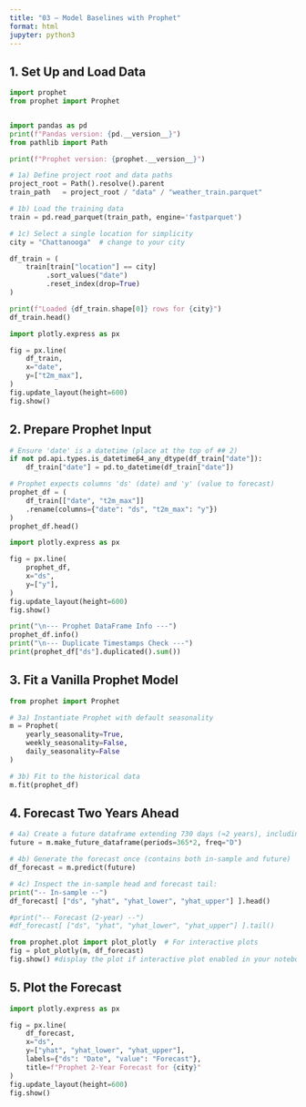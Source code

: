 ```yaml
---
title: "03 – Model Baselines with Prophet"
format: html
jupyter: python3
---
```


## 1. Set Up and Load Data
```python
import prophet
from prophet import Prophet


import pandas as pd
print(f"Pandas version: {pd.__version__}")
from pathlib import Path

print(f"Prophet version: {prophet.__version__}")

# 1a) Define project root and data paths
project_root = Path().resolve().parent
train_path   = project_root / "data" / "weather_train.parquet"

# 1b) Load the training data
train = pd.read_parquet(train_path, engine='fastparquet')

# 1c) Select a single location for simplicity
city = "Chattanooga"  # change to your city

df_train = (
    train[train["location"] == city]
         .sort_values("date")
         .reset_index(drop=True)
)

print(f"Loaded {df_train.shape[0]} rows for {city}")
df_train.head()

```

```python
import plotly.express as px

fig = px.line(
    df_train,
    x="date",
    y=["t2m_max"],
)
fig.update_layout(height=600)
fig.show()

```


## 2. Prepare Prophet Input
```python

# Ensure 'date' is a datetime (place at the top of ## 2)
if not pd.api.types.is_datetime64_any_dtype(df_train["date"]):
    df_train["date"] = pd.to_datetime(df_train["date"])

# Prophet expects columns 'ds' (date) and 'y' (value to forecast)
prophet_df = (
    df_train[["date", "t2m_max"]]
    .rename(columns={"date": "ds", "t2m_max": "y"})
)
prophet_df.head()

```

```python
import plotly.express as px

fig = px.line(
    prophet_df,
    x="ds",
    y=["y"],
)
fig.update_layout(height=600)
fig.show()
```

```python
print("\n--- Prophet DataFrame Info ---")
prophet_df.info()
print("\n--- Duplicate Timestamps Check ---")
print(prophet_df["ds"].duplicated().sum())
```

## 3. Fit a Vanilla Prophet Model
```python
from prophet import Prophet

# 3a) Instantiate Prophet with default seasonality
m = Prophet(
    yearly_seasonality=True,
    weekly_seasonality=False,
    daily_seasonality=False
)

# 3b) Fit to the historical data
m.fit(prophet_df)

```

## 4. Forecast Two Years Ahead

```python
# 4a) Create a future dataframe extending 730 days (≈2 years), including history
future = m.make_future_dataframe(periods=365*2, freq="D")

# 4b) Generate the forecast once (contains both in-sample and future)
df_forecast = m.predict(future)

# 4c) Inspect the in-sample head and forecast tail:
print("-- In-sample --")
df_forecast[ ["ds", "yhat", "yhat_lower", "yhat_upper"] ].head()

#print("-- Forecast (2-year) --")
#df_forecast[ ["ds", "yhat", "yhat_lower", "yhat_upper"] ].tail()

```

```python
from prophet.plot import plot_plotly  # For interactive plots
fig = plot_plotly(m, df_forecast)
fig.show() #display the plot if interactive plot enabled in your notebook
```

## 5. Plot the Forecast
```python

import plotly.express as px

fig = px.line(
    df_forecast,
    x="ds",
    y=["yhat", "yhat_lower", "yhat_upper"],
    labels={"ds": "Date", "value": "Forecast"},
    title=f"Prophet 2-Year Forecast for {city}"
)
fig.update_layout(height=600)
fig.show()

```